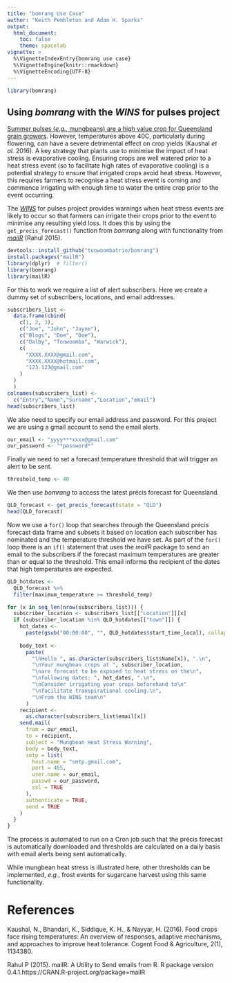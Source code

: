 ```yaml
---
title: "bomrang Use Case"
author: "Keith Pembleton and Adam H. Sparks"
output:
  html_document:
    toc: false
    theme: spacelab
vignette: >
  %\VignetteIndexEntry{bomrang use case}
  %\VignetteEngine{knitr::rmarkdown}
  %\VignetteEncoding{UTF-8}
---
```


```r
library(bomrang)
```

## Using _bomrang_ with the _WINS_ for pulses project

[Summer pulses (*e.g.*, mungbeans) are a high value crop for Queensland grain growers](http://www.pulseaus.com.au/about/australian-pulse-industry). However,
temperatures above 40C, particularly during flowering, can have a severe
detrimental effect on crop yields (Kaushal *et al.* 2016). A key strategy that
plants use to minimise the impact of heat stress is evaporative cooling.
Ensuring crops are well watered prior to a heat stress event (so to facilitate
high rates of evaporative cooling) is a potential strategy to ensure that
irrigated crops avoid heat stress. However, this requires farmers to recognise a
heat stress event is coming and commence irrigating with enough time to water
the entire crop prior to the event occurring.

The [_WINS_](https://github.com/ToowoombaTrio/WINS) for pulses project provides
warnings when heat stress events are likely to occur so that farmers can
irrigate their crops prior to the event to minimise any resulting yield
loss. It does this by using the `get_precis_forecast()` function from
_bomrang_ along with functionality from 
[_mailR_](https://CRAN.R-project.org/package=mailR) (Rahul 2015).
```r
devtools::install_github("toowoombatrio/bomrang")
install.packages("mailR")
library(dplyr)  # filter()
library(bomrang)
library(mailR)
```
For this to work we require a list of alert subscribers. Here we create a dummy
set of subscribers, locations, and email addresses.

```r
subscribers_list <-
  data.frame(cbind(
    c(1, 2, 3),
    c("Joe", "John", "Jayne"),
    c("Blogs", "Doe", "Doe"),
    c("Dalby", "Toowoomba", "Warwick"),
    c(
      "XXXX.XXXX@gmail.com",
      "XXXX.XXXX@hotmail.com",
      "123.123@gmail.com"
    )
  )
  )
colnames(subscribers_list) <-
  c("Entry","Name","Surname","Location","email")
head(subscribers_list)
```

We also need to specify our email address and password. For this project we are
using a gmail account to send the email alerts.

```r
our_email <- "yyyy***xxxx@gmail.com"
our_password <- "*password*"
```

Finally we need to set a forecast temperature threshold that will trigger an
alert to be sent.

```r
threshold_temp <- 40
```

We then use _bomrang_ to access the latest précis forecast for Queensland.
```r
QLD_forecast <- get_precis_forecast(state = "QLD")
head(QLD_forecast)
```

Now we use a `for()` loop that searches through the Queensland précis forecast
data frame and subsets it based on location each subscriber has nominated and
the temperature threshold we have set. As part of the `for()` loop there is an
`if()` statement that uses the _mailR_ package to send an email to the
subscribers if the forecast maximum temperatures are greater than or equal to
the threshold. This email informs the recipient of the dates that high
temperatures are expected.

```r
QLD_hotdates <-
  QLD_forecast %>%
  filter(maximum_temperature >= threshold_temp)

for (x in seq_len(nrow(subscribers_list))) {
  subscriber_location <- subscribers_list[["Location"]][x]
  if (subscriber_location %in% QLD_hotdates[["town"]]) {
    hot_dates <-
      paste(gsub("00:00:00", "", QLD_hotdates$start_time_local), collapse = ", ")
    
    body_text <-
      paste(
        "\nHello ", as.character(subscribers_list$Name[x]), ".\n",
        "\nYour mungbean crops at ", subscriber_location,
        "\nare forecast to be exposed to heat stress on the\n",
        "\nfollowing dates: ", hot_dates, ".\n",
        "\nConsider irrigating your crops beforehand to\n"
        "\nfacilitate transpirational cooling.\n",
        "\nFrom the WINS team\n"
      )
    recipient <-
      as.character(subscribers_list$email[x])
    send.mail(
      from = our_email,
      to = recipient,
      subject = "Mungbean Heat Stress Warning",
      body = body_text,
      smtp = list(
        host.name = "smtp.gmail.com",
        port = 465,
        user.name = our_email,
        passwd = our_password,
        ssl = TRUE
      ),
      authenticate = TRUE,
      send = TRUE
    ) 
  }
}
```

The process is automated to run on a Cron job such that the précis forecast is
automatically downloaded and thresholds are calculated on a daily basis with
email alerts being sent automatically.

While mungbean heat stress is illustrated here, other thresholds can be
implemented, *e.g.*, frost events for sugarcane harvest using this same
functionality.

# References

Kaushal, N., Bhandari, K., Siddique, K. H., & Nayyar, H. (2016). Food crops face
rising temperatures: An overview of responses, adaptive mechanisms, and
approaches to improve heat tolerance. Cogent Food & Agriculture, 2(1), 1134380.

Rahul P (2015). mailR: A Utility to Send emails from R. R package version 0.4.1.https://CRAN.R-project.org/package=mailR  
